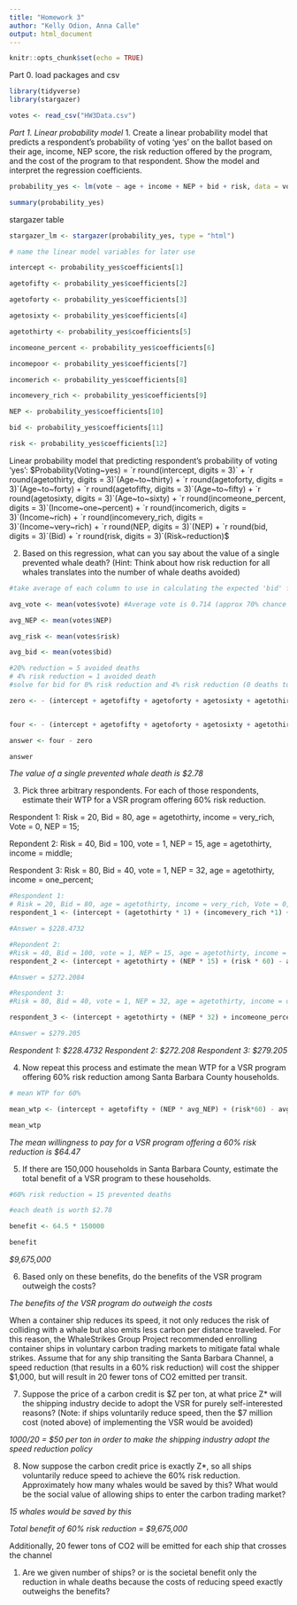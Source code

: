 ```yaml
---
title: "Homework 3"
author: "Kelly Odion, Anna Calle"
output: html_document
---
```


```r
knitr::opts_chunk$set(echo = TRUE)
```


Part 0. load packages and csv
```r
library(tidyverse)
library(stargazer)

votes <- read_csv("HW3Data.csv")

```


*Part 1. Linear probability model* 
1. Create a linear probability model that predicts a respondent’s probability of voting ‘yes’ on the
ballot based on their age, income, NEP score, the risk reduction offered by the program, and the
cost of the program to that respondent. Show the model and interpret the regression
coefficients.
```r
probability_yes <- lm(vote ~ age + income + NEP + bid + risk, data = votes)

summary(probability_yes)

```


stargazer table 
```r
stargazer_lm <- stargazer(probability_yes, type = "html")
```


```r
# name the linear model variables for later use

intercept <- probability_yes$coefficients[1]

agetofifty <- probability_yes$coefficients[2]

agetoforty <- probability_yes$coefficients[3]

agetosixty <- probability_yes$coefficients[4]

agetothirty <- probability_yes$coefficients[5]

incomeone_percent <- probability_yes$coefficients[6]

incomepoor <- probability_yes$coefficients[7]

incomerich <- probability_yes$coefficients[8]

incomevery_rich <- probability_yes$coefficients[9]

NEP <- probability_yes$coefficients[10]

bid <- probability_yes$coefficients[11]

risk <- probability_yes$coefficients[12]

```

Linear probability model that predicting respondent’s probability of voting ‘yes’:
$Probability(Voting~yes) = `r round(intercept, digits = 3)` + `r round(agetothirty, digits = 3)`(Age~to~thirty) + `r round(agetoforty, digits = 3)`(Age~to~forty) + `r round(agetofifty, digits = 3)`(Age~to~fifty) + `r round(agetosixty, digits = 3)`(Age~to~sixty) + `r round(incomeone_percent, digits = 3)`(Income~one~percent) + `r round(incomerich, digits = 3)`(Income~rich) + `r round(incomevery_rich, digits = 3)`(Income~very~rich) + `r round(NEP, digits = 3)`(NEP) + `r round(bid, digits = 3)`(Bid) + `r round(risk, digits = 3)`(Risk~reduction)$

2. Based on this regression, what can you say about the value of a single prevented whale death?
(Hint: Think about how risk reduction for all whales translates into the number of whale deaths
avoided)


```r
#take average of each column to use in calculating the expected 'bid' for one whale death 

avg_vote <- mean(votes$vote) #Average vote is 0.714 (approx 70% chance of voting yes)

avg_NEP <- mean(votes$NEP)

avg_risk <- mean(votes$risk)

avg_bid <- mean(votes$bid)

#20% reduction = 5 avoided deaths
# 4% risk reduction = 1 avoided death
#solve for bid for 0% risk reduction and 4% risk reduction (0 deaths to 1 death) and look at the difference

zero <- - (intercept + agetofifty + agetoforty + agetosixty + agetothirty + incomeone_percent + incomepoor + incomerich + incomevery_rich + (NEP *avg_NEP) +(risk*0) - avg_vote)/bid


four <- - (intercept + agetofifty + agetoforty + agetosixty + agetothirty + incomeone_percent + incomepoor + incomerich +incomevery_rich + (NEP * avg_NEP) + (risk*4) - avg_vote)/bid

answer <- four - zero

answer


```

*The value of a single prevented whale death is $2.78*


3. Pick three arbitrary respondents. For each of those respondents, estimate their WTP for a VSR
program offering 60% risk reduction.

Respondent 1: 
Risk = 20, Bid = 80, age = agetothirty, income = very_rich, Vote = 0, NEP = 15; 

Repondent 2: 
Risk = 40, Bid = 100, vote = 1, NEP = 15, age = agetothirty, income = middle; 
 
Respondent 3: 
Risk = 80, Bid = 40, vote = 1, NEP = 32, age = agetothirty, income = one_percent;

```r

#Respondent 1: 
# Risk = 20, Bid = 80, age = agetothirty, income = very_rich, Vote = 0, NEP = 15; 
respondent_1 <- (intercept + (agetothirty * 1) + (incomevery_rich *1) + (NEP *15) + (risk * 60) - avg_vote)/bid

#Answer = $228.4732

#Repondent 2: 
#Risk = 40, Bid = 100, vote = 1, NEP = 15, age = agetothirty, income = middle; 
respondent_2 <- (intercept + agetothirty + (NEP * 15) + (risk * 60) - avg_vote)/bid

#Answer = $272.2084

#Respondent 3: 
#Risk = 80, Bid = 40, vote = 1, NEP = 32, age = agetothirty, income = one_percent;

respondent_3 <- (intercept + agetothirty + (NEP * 32) + incomeone_percent + (risk * 60) - 1)/bid

#Answer = $279.205

```

*Respondent 1: $228.4732*
*Respondent 2: $272.208*
*Respondent 3: $279.205* 


4. Now repeat this process and estimate the mean WTP for a VSR program offering 60% risk
reduction among Santa Barbara County households.

```r
# mean WTP for 60% 

mean_wtp <- (intercept + agetofifty + (NEP * avg_NEP) + (risk*60) - avg_vote)/-bid

mean_wtp

```

*The mean willingness to pay for a VSR program offering a 60% risk reduction is $64.47* 


5. If there are 150,000 households in Santa Barbara County, estimate the total benefit of a VSR
program to these households.

```r

#60% risk reduction = 15 prevented deaths 

#each death is worth $2.78 

benefit <- 64.5 * 150000

benefit

```

*$9,675,000*

6. Based only on these benefits, do the benefits of the VSR program outweigh the costs?

*The benefits of the VSR program do outweigh the costs* 

When a container ship reduces its speed, it not only reduces the risk of colliding with a whale but also
emits less carbon per distance traveled. For this reason, the WhaleStrikes Group Project recommended
enrolling container ships in voluntary carbon trading markets to mitigate fatal whale strikes. Assume
that for any ship transiting the Santa Barbara Channel, a speed reduction (that results in a 60% risk
reduction) will cost the shipper $1,000, but will result in 20 fewer tons of CO2 emitted per transit.

7. Suppose the price of a carbon credit is $Z per ton, at what price Z* will the shipping industry
decide to adopt the VSR for purely self-interested reasons? (Note: if ships voluntarily reduce
speed, then the $7 million cost (noted above) of implementing the VSR would be avoided)

*1000/20 = $50 per ton in order to make the shipping industry adopt the speed reduction policy* 

8. Now suppose the carbon credit price is exactly Z*, so all ships voluntarily reduce speed to
achieve the 60% risk reduction. Approximately how many whales would be saved by this? What
would be the social value of allowing ships to enter the carbon trading market?

*15 whales would be saved by this* 

*Total benefit of 60% risk reduction = $9,675,000* 

Additionally, 20 fewer tons of CO2 will be emitted for each ship that crosses the channel 

1. Are we given number of ships? or is the societal benefit only the reduction in whale deaths because the costs of reducing speed exactly outweighs the benefits? 







